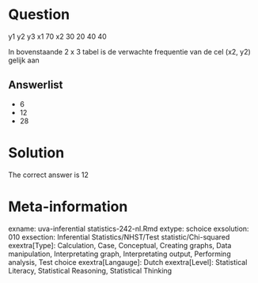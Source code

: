 Question
========

y1 y2 y3
x1 70
x2 30
20 40 40

In bovenstaande 2 x 3 tabel is de verwachte frequentie van de cel (x2, y2) gelijk aan 

Answerlist
----------
* 6
* 12
* 28

Solution
========

The correct answer is  12 

Meta-information
================
exname: uva-inferential statistics-242-nl.Rmd 
extype: schoice 
exsolution: 010 
exsection: Inferential Statistics/NHST/Test statistic/Chi-squared
exextra[Type]: Calculation, Case, Conceptual, Creating graphs, Data manipulation, Interpretating graph, Interpretating output, Performing analysis, Test choice 
exextra[Langauge]: Dutch 
exextra[Level]: Statistical Literacy, Statistical Reasoning, Statistical Thinking 
